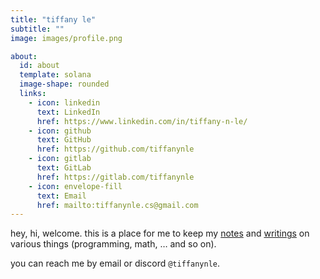 ```yaml
---
title: "tiffany le"
subtitle: ""
image: images/profile.png

about:
  id: about
  template: solana
  image-shape: rounded
  links:
    - icon: linkedin
      text: LinkedIn
      href: https://www.linkedin.com/in/tiffany-n-le/
    - icon: github
      text: GitHub
      href: https://github.com/tiffanynle
    - icon: gitlab
      text: GitLab
      href: https://gitlab.com/tiffanynle
    - icon: envelope-fill
      text: Email
      href: mailto:tiffanynle.cs@gmail.com
---
```


::: {#about}
hey, hi, welcome.
this is a place for me to keep my [notes](/notes.qmd) and [writings](/posts.qmd) on various things (programming, math, ... and so on).

you can reach me by email or discord `@tiffanynle`.
:::

